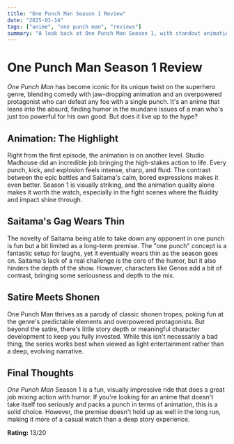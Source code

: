 ```yaml
---
title: "One Punch Man Season 1 Review"
date: "2025-01-14"
tags: ["anime", "one punch man", "reviews"]
summary: "A look back at One Punch Man Season 1, with standout animation and a fresh spin on the superhero genre."
---
```


# One Punch Man Season 1 Review

_One Punch Man_ has become iconic for its unique twist on the superhero genre, blending comedy with jaw-dropping animation and an overpowered protagonist who can defeat any foe with a single punch. It's an anime that leans into the absurd, finding humor in the mundane issues of a man who's just too powerful for his own good. But does it live up to the hype?

## Animation: The Highlight

Right from the first episode, the animation is on another level. Studio Madhouse did an incredible job bringing the high-stakes action to life. Every punch, kick, and explosion feels intense, sharp, and fluid. The contrast between the epic battles and Saitama's calm, bored expressions makes it even better. Season 1 is visually striking, and the animation quality alone makes it worth the watch, especially in the fight scenes where the fluidity and impact shine through.

## Saitama's Gag Wears Thin

The novelty of Saitama being able to take down any opponent in one punch is fun but a bit limited as a long-term premise. The "one punch" concept is a fantastic setup for laughs, yet it eventually wears thin as the season goes on. Saitama's lack of a real challenge is the core of the humor, but it also hinders the depth of the show. However, characters like Genos add a bit of contrast, bringing some seriousness and depth to the mix.

## Satire Meets Shonen

One Punch Man thrives as a parody of classic shonen tropes, poking fun at the genre's predictable elements and overpowered protagonists. But beyond the satire, there's little story depth or meaningful character development to keep you fully invested. While this isn't necessarily a bad thing, the series works best when viewed as light entertainment rather than a deep, evolving narrative.

## Final Thoughts

_One Punch Man_ Season 1 is a fun, visually impressive ride that does a great job mixing action with humor. If you're looking for an anime that doesn't take itself too seriously and packs a punch in terms of animation, this is a solid choice. However, the premise doesn't hold up as well in the long run, making it more of a casual watch than a deep story experience.

**Rating:** 13/20

